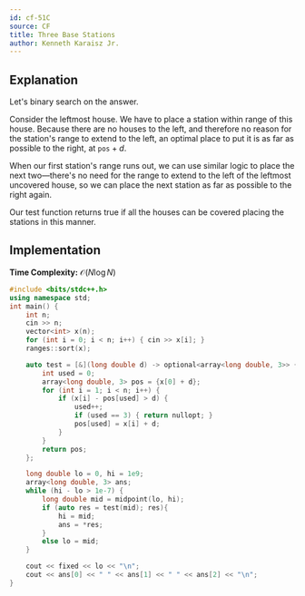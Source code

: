 ```yaml
---
id: cf-51C
source: CF
title: Three Base Stations
author: Kenneth Karaisz Jr.
---
```


## Explanation

Let's binary search on the answer.

Consider the leftmost house. We have to place a station within range of this
house. Because there are no houses to the left, and therefore no reason for the
station's range to extend to the left, an optimal place to put it is as far as
possible to the right, at $\texttt{pos}+d$.

When our first station's range runs out, we can use similar logic to place the
next two—there's no need for the range to extend to the left of the leftmost
uncovered house, so we can place the next station as far as possible to the
right again.

Our test function returns true if all the houses can be covered placing the
stations in this manner.

## Implementation

**Time Complexity:** $\mathcal{O}(N\log N)$

<LanguageSection>

<CPPSection>

```cpp
#include <bits/stdc++.h>
using namespace std;
int main() {
    int n;
    cin >> n;
    vector<int> x(n);
    for (int i = 0; i < n; i++) { cin >> x[i]; }
    ranges::sort(x);

    auto test = [&](long double d) -> optional<array<long double, 3>> {
        int used = 0;
        array<long double, 3> pos = {x[0] + d};
        for (int i = 1; i < n; i++) {
            if (x[i] - pos[used] > d) {
                used++;
                if (used == 3) { return nullopt; }
                pos[used] = x[i] + d;
            }
        }
        return pos;
    };

    long double lo = 0, hi = 1e9;
    array<long double, 3> ans;
    while (hi - lo > 1e-7) {
        long double mid = midpoint(lo, hi);
        if (auto res = test(mid); res){
            hi = mid;
            ans = *res;
        }
        else lo = mid;
    }

    cout << fixed << lo << "\n";
    cout << ans[0] << " " << ans[1] << " " << ans[2] << "\n";
}
```

</CPPSection>

</LanguageSection>
